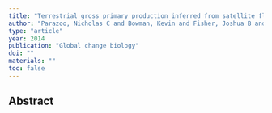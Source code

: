 ```yaml
---
title: "Terrestrial gross primary production inferred from satellite fluorescence and vegetation models"
author: "Parazoo, Nicholas C and Bowman, Kevin and Fisher, Joshua B and Frankenberg, Christian and Jones, Dylan BA and Cescatti, Alessandro and Perez-Priego, Oscar and Wohlfahrt, Georg and Montagnani, Leonardo"
type: "article"
year: 2014
publication: "Global change biology"
doi: ""
materials: ""
toc: false
---
```


## Abstract

